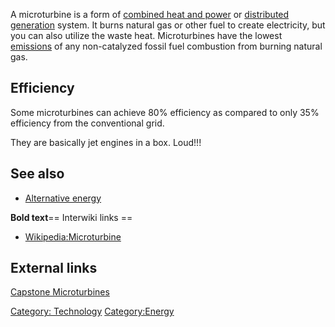 A microturbine is a form of [[combined heat and power]] or [[distributed generation]] system. It burns natural gas or other fuel to create electricity, but you can also utilize the waste heat. Microturbines have the lowest [[emissions]] of any non-catalyzed fossil fuel combustion from burning natural gas. 

==Efficiency==
Some microturbines can achieve 80% efficiency as compared to only 35% efficiency from the conventional grid.

They are basically jet engines in a box. Loud!!!

== See also ==
*[[Alternative energy]]

'''Bold text'''== Interwiki links ==

* [[Wikipedia:Microturbine]]

== External links ==
[http://www.microturbine.com/technology/specsheets.asp Capstone Microturbines]

[[Category: Technology]]
[[Category:Energy]]